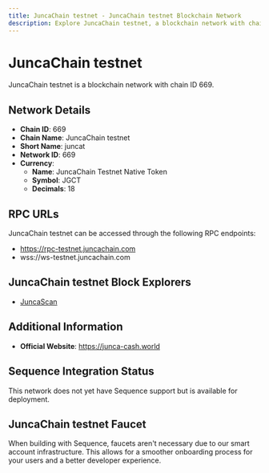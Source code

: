 ```yaml
--- 
title: JuncaChain testnet - JuncaChain testnet Blockchain Network
description: Explore JuncaChain testnet, a blockchain network with chain ID 669. Learn about its native currency, JuncaChain Testnet Native Token, and how to interact with the network.
---
```


# JuncaChain testnet

JuncaChain testnet is a blockchain network with chain ID 669.

## Network Details

- **Chain ID**: 669
- **Chain Name**: JuncaChain testnet
- **Short Name**: juncat
- **Network ID**: 669
- **Currency**: 
  - **Name**: JuncaChain Testnet Native Token
  - **Symbol**: JGCT
  - **Decimals**: 18

## RPC URLs

JuncaChain testnet can be accessed through the following RPC endpoints:

- https://rpc-testnet.juncachain.com
- wss://ws-testnet.juncachain.com

## JuncaChain testnet Block Explorers

- [JuncaScan](https://scan-testnet.juncachain.com)

## Additional Information

- **Official Website**: https://junca-cash.world

## Sequence Integration Status

This network does not yet have Sequence support but is available for deployment.

## JuncaChain testnet Faucet

When building with Sequence, faucets aren't necessary due to our smart account infrastructure. This allows for a smoother onboarding process for your users and a better developer experience.
